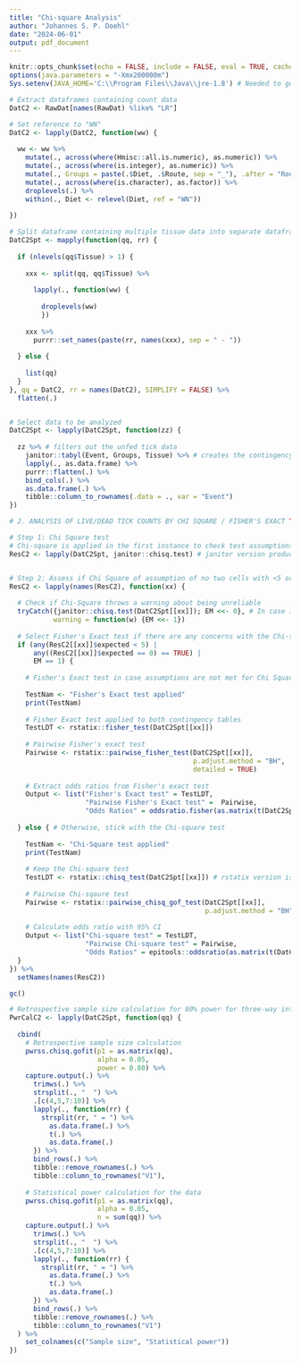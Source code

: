 ```yaml
---
title: "Chi-square Analysis"
author: "Johannes S. P. Doehl"
date: "2024-06-01"
output: pdf_document
---
```


```r
knitr::opts_chunk$set(echo = FALSE, include = FALSE, eval = TRUE, cache = TRUE, dev = "png", warning = FALSE, message = FALSE, fig.pos = "H", out.extra = "")
options(java.parameters = "-Xmx200000m")
Sys.setenv(JAVA_HOME='C:\\Program Files\\Java\\jre-1.8') # Needed to get around loading error of rJava
```

```r
# Extract dataframes containing count data
DatC2 <- RawDat[names(RawDat) %like% "LR"]

# Set reference to "WN"
DatC2 <- lapply(DatC2, function(ww) {
  
  ww <- ww %>%
    mutate(., across(where(Hmisc::all.is.numeric), as.numeric)) %>%
    mutate(., across(where(is.integer), as.numeric)) %>%
    mutate(., Groups = paste(.$Diet, .$Route, sep = "_"), .after = "Route") %>%
    mutate(., across(where(is.character), as.factor)) %>%
    droplevels(.) %>%
    within(., Diet <- relevel(Diet, ref = "WN"))
  
})

# Split dataframe containing multiple tissue data into separate dataframes for analysis
DatC2Spt <- mapply(function(qq, rr) {
  
  if (nlevels(qq$Tissue) > 1) {
    
    xxx <- split(qq, qq$Tissue) %>%
      
      lapply(., function(ww) {
        
        droplevels(ww)
        })
    
    xxx %>%
      purrr::set_names(paste(rr, names(xxx), sep = " - "))
    
  } else {
    
    list(qq)
  }
}, qq = DatC2, rr = names(DatC2), SIMPLIFY = FALSE) %>%
  flatten(.)


# Select data to be analyzed
DatC2Spt <- lapply(DatC2Spt, function(zz) { 
  
  zz %>% # filters out the unfed tick data
    janitor::tabyl(Event, Groups, Tissue) %>% # creates the contingency tables separated by time point post infestation
    lapply(., as.data.frame) %>%
    purrr::flatten(.) %>%
    bind_cols(.) %>%
    as.data.frame(.) %>%
    tibble::column_to_rownames(.data = ., var = "Event")
}) 
```

```r
# 2. ANALYSIS OF LIVE/DEAD TICK COUNTS BY CHI SQUARE / FISHER'S EXACT TEST------

# Step 1: Chi Square test
# Chi-square is applied in the first instance to check test assumptions/reliability
ResC2 <- lapply(DatC2Spt, janitor::chisq.test) # janitor version produces expected values


# Step 2: Assess if Chi Square of assumption of no two cells with <5 or at least one 0 is present in expected data values
ResC2 <- lapply(names(ResC2), function(xx) {
  
  # Check if Chi-Square throws a warning about being unreliable
  tryCatch({janitor::chisq.test(DatC2Spt[[xx]]); EM <<- 0}, # In case it throws a warning
           warning = function(w) {EM <<- 1})
  
  # Select Fisher's Exact test if there are any concerns with the Chi-square test
  if (any(ResC2[[xx]]$expected < 5) | 
      any((ResC2[[xx]]$expected == 0) == TRUE) |
      EM == 1) {
    
    # Fisher's Exact test in case assumptions are not met for Chi Square test
    
    TestNam <- "Fisher's Exact test applied"  
    print(TestNam)
    
    # Fisher Exact test applied to both contingency tables
    TestLDT <- rstatix::fisher_test(DatC2Spt[[xx]]) 
    
    # Pairwise Fisher's exact test
    Pairwise <- rstatix::pairwise_fisher_test(DatC2Spt[[xx]], 
                                              p.adjust.method = "BH", 
                                              detailed = TRUE)
    
    # Extract odds ratios from Fisher's exact test
    Output <- list("Fisher's Exact test" = TestLDT,
                   "Pairwise Fisher's Exact test" =  Pairwise,
                   "Odds Ratios" = oddsratio.fisher(as.matrix(t(DatC2Spt[[xx]]))))
                   
  } else { # Otherwise, stick with the Chi-square test
    
    TestNam <- "Chi-Square test applied"
    print(TestNam)
    
    # Keep the Chi-square test
    TestLDT <- rstatix::chisq_test(DatC2Spt[[xx]]) # rstatix version is more output friendly
 
    # Pairwise Chi-sqaure test
    Pairwise <- rstatix::pairwise_chisq_gof_test(DatC2Spt[[xx]], 
                                                 p.adjust.method = "BH")
    
    # Calculate odds ratio with 95% CI
    Output <- list("Chi-square test" = TestLDT,
                   "Pairwise Chi-square test" = Pairwise,
                   "Odds Ratios" = epitools::oddsratio(as.matrix(t(DatC2Spt[[xx]]))))
  }
}) %>%
  setNames(names(ResC2))

gc()
```

```r
# Retrospective sample size calculation for 80% power for three-way interaction
PwrCalC2 <- lapply(DatC2Spt, function(qq) {
  
  cbind(
    # Retrospective sample size calculation
    pwrss.chisq.gofit(p1 = as.matrix(qq),
                      alpha = 0.05, 
                      power = 0.80) %>%
    capture.output(.) %>%
      trimws(.) %>%
      strsplit(., "  ") %>%
      .[c(4,5,7:10)] %>%
      lapply(., function(rr) {
        strsplit(rr, " = ") %>%
          as.data.frame(.) %>%
          t(.) %>%
          as.data.frame(.)
      }) %>%
      bind_rows(.) %>%
      tibble::remove_rownames(.) %>%
      tibble::column_to_rownames("V1"),
    
    # Statistical power calculation for the data
    pwrss.chisq.gofit(p1 = as.matrix(qq),
                      alpha = 0.05, 
                      n = sum(qq)) %>%
    capture.output(.) %>%
      trimws(.) %>%
      strsplit(., "  ") %>%
      .[c(4,5,7:10)] %>%
      lapply(., function(rr) {
        strsplit(rr, " = ") %>%
          as.data.frame(.) %>%
          t(.) %>%
          as.data.frame(.)
      }) %>%
      bind_rows(.) %>%
      tibble::remove_rownames(.) %>%
      tibble::column_to_rownames("V1")
  ) %>%
    set_colnames(c("Sample size", "Statistical power"))
})
```

